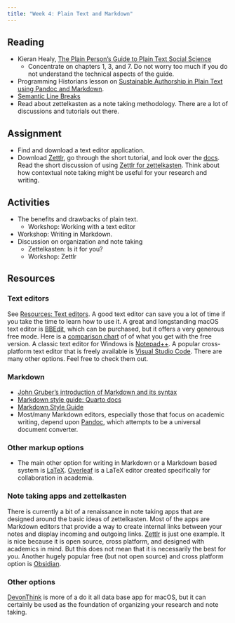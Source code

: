 ```yaml
---
title: "Week 4: Plain Text and Markdown"
---
```



## Reading
- Kieran Healy, [The Plain Person's Guide to Plain Text Social Science](https://plain-text.co)
  - Concentrate on chapters 1, 3, and 7. Do not worry too much if you do not understand the technical aspects of the guide.
- Programming Historians lesson on [Sustainable Authorship in Plain Text using Pandoc and Markdown](https://programminghistorian.org/en/lessons/sustainable-authorship-in-plain-text-using-pandoc-and-markdown).
- [Semantic Line Breaks](https://sembr.org)
- Read about zettelkasten as a note taking methodology. There are a lot of discussions and tutorials out there.

## Assignment
- Find and download a text editor application.
- Download [Zettlr](https://www.zettlr.com), go through the short tutorial, and look over the [docs](https://docs.zettlr.com/en/). Read the short discussion of using [Zettlr for zettelkasten](https://docs.zettlr.com/en/advanced/zkn-method/). Think about how contextual note taking might be useful for your research and writing.

## Activities
- The benefits and drawbacks of plain text.
  - Workshop: Working with a text editor
- Workshop: Writing in Markdown.
- Discussion on organization and note taking
  - Zettelkasten: Is it for you?
  - Workshop: Zettlr

## Resources

### Text editors
See [Resources: Text editors](/resources.qmd#sec-text-editors). A good text editor can save you a lot of time if you take the time to learn how to use it. A great and longstanding macOS text editor is [BBEdit](http://www.barebones.com/products/bbedit/), which can be purchased, but it offers a very generous free mode. Here is a [comparison chart](https://www.barebones.com/products/bbedit/comparison.html) of of what you get with the free version. A classic text editor for Windows is [Notepad++](https://notepad-plus-plus.org). A popular cross-platform text editor that is freely available is [Visual Studio Code](https://code.visualstudio.com). There are many other options. Feel free to check them out.

### Markdown
- [John Gruber's introduction of Markdown and its syntax](https://daringfireball.net/projects/markdown/syntax)
- [Markdown style guide: Quarto docs](https://quarto.org/docs/authoring/markdown-basics.html)
- [Markdown Style Guide](https://markdownguide.offshoot.io/basic-syntax/)
- Most/many Markdown editors, especially those that focus on academic writing, depend upon [Pandoc](https://pandoc.org), which attempts to be a universal document converter.

### Other markup options
- The main other option for writing in Markdown or a Markdown based system is [LaTeX](https://www.latex-project.org). [Overleaf](https://www.overleaf.com/) is a LaTeX editor created specifically for collaboration in academia.

### Note taking apps and zettelkasten
There is currently a bit of a renaissance in note taking apps that are designed around the basic ideas of zettelkasten. Most of the apps are Markdown editors that provide a way to create internal links between your notes and display incoming and outgoing links. [Zettlr](https://www.zettlr.com) is just one example. It is nice because it is open source, cross platform, and designed with academics in mind. But this does not mean that it is necessarily the best for you. Another hugely popular free (but not open source) and cross platform option is [Obsidian](https://obsidian.md).

### Other options
[DevonThink](https://www.devontechnologies.com/apps/devonthink) is more of a do it all data base app for macOS, but it can certainly be used as the foundation of organizing your research and note taking.
